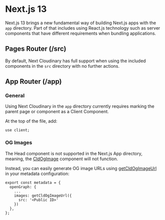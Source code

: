 


<Head>
  <title>Next.js 13 - Next Cloudinary</title>
  <meta name="og:title" content="Using Next Cloudinary with Next.js 13" />
  <meta name="og:url" content={`https://next-cloudinary.spacejelly.dev/responsive-images`} />
</Head>

<OgImage
  title="Next.js 13"
  twitterTitle="Using Next Cloudinary with Next.js 13"
/>

# Next.js 13

Next.js 13 brings a new fundamental way of building Next.js apps with the `app` directory. Part of that includes using React.js technology such as server components that have different requirements when bundling applications.

## Pages Router (/src)

By default, Next Cloudinary has full support when using the included components in the `src` directory with no further actions.

## App Router (/app)

### General

Using Next Cloudinary in the `app` directory currently requires marking the parent page or component as a Client Component.

At the top of the file, add:

```
use client;
```

### OG Images

The Head component is not supported in the Next.js App directory, meaning, the [CldOgImage](/cldogimage/basic-usage) component will not function.

Instead, you can easily generate OG image URLs using [getCldOgImageUrl](/getcldogimageurl/basic-usage) in your metadata configuration:


```
export const metadata = {
  openGraph: {
    ...
    images: getCldOgImageUrl({
      src: '<Public ID>'
    })
  },
};
```